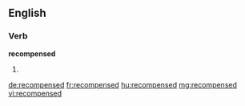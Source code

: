 ==English==

===Verb===
'''recompensed'''

# {{past of|recompense}}

[[de:recompensed]]
[[fr:recompensed]]
[[hu:recompensed]]
[[mg:recompensed]]
[[vi:recompensed]]